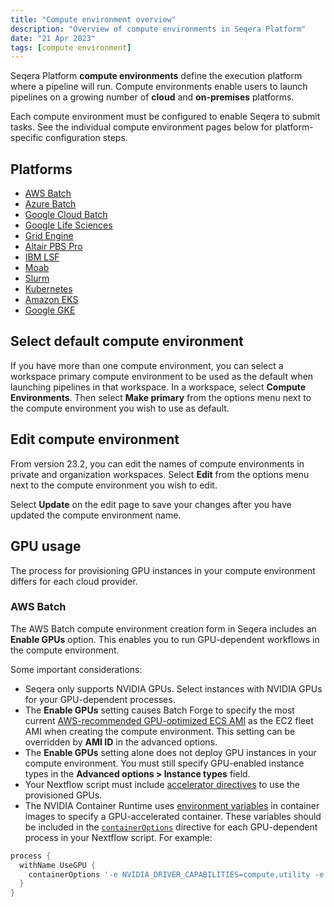 ```yaml
---
title: "Compute environment overview"
description: "Overview of compute environments in Seqera Platform"
date: "21 Apr 2023"
tags: [compute environment]
---
```


Seqera Platform **compute environments** define the execution platform where a pipeline will run. Compute environments enable users to launch pipelines on a growing number of **cloud** and **on-premises** platforms.

Each compute environment must be configured to enable Seqera to submit tasks. See the individual compute environment pages below for platform-specific configuration steps.

## Platforms

- [AWS Batch](./aws-batch.mdx)
- [Azure Batch](./azure-batch.mdx)
- [Google Cloud Batch](./google-cloud-batch.mdx)
- [Google Life Sciences](./google-cloud-lifesciences.mdx)
- [Grid Engine](./hpc.mdx)
- [Altair PBS Pro](./hpc.mdx)
- [IBM LSF](./hpc.mdx)
- [Moab](./hpc.mdx)
- [Slurm](./hpc.mdx)
- [Kubernetes](./k8s.mdx)
- [Amazon EKS](./eks.mdx)
- [Google GKE](./gke.mdx)

## Select default compute environment

If you have more than one compute environment, you can select a workspace primary compute environment to be used as the default when launching pipelines in that workspace. In a workspace, select **Compute Environments**. Then select **Make primary** from the options menu next to the compute environment you wish to use as default.

## Edit compute environment

From version 23.2, you can edit the names of compute environments in private and organization workspaces. Select **Edit** from the options menu next to the compute environment you wish to edit.

Select **Update** on the edit page to save your changes after you have updated the compute environment name.

## GPU usage

The process for provisioning GPU instances in your compute environment differs for each cloud provider.

### AWS Batch

The AWS Batch compute environment creation form in Seqera includes an **Enable GPUs** option. This enables you to run GPU-dependent workflows in the compute environment.

Some important considerations:

- Seqera only supports NVIDIA GPUs. Select instances with NVIDIA GPUs for your GPU-dependent processes.
- The **Enable GPUs** setting causes Batch Forge to specify the most current [AWS-recommended GPU-optimized ECS AMI](https://docs.aws.amazon.com/AmazonECS/latest/developerguide/ecs-optimized_AMI.html) as the EC2 fleet AMI when creating the compute environment. This setting can be overridden by **AMI ID** in the advanced options.
- The **Enable GPUs** setting alone does not deploy GPU instances in your compute environment. You must still specify GPU-enabled instance types in the **Advanced options > Instance types** field.
- Your Nextflow script must include [accelerator directives](https://www.nextflow.io/docs/latest/process.html?highlight=accelerator#accelerator) to use the provisioned GPUs.
- The NVIDIA Container Runtime uses [environment variables](https://github.com/NVIDIA/nvidia-container-runtime#environment-variables-oci-spec) in container images to specify a GPU-accelerated container. These variables should be included in the [`containerOptions`](https://www.nextflow.io/docs/latest/process.html#process-containeroptions) directive for each GPU-dependent process in your Nextflow script. For example:

```groovy
process {
  withName UseGPU {
    containerOptions '-e NVIDIA_DRIVER_CAPABILITIES=compute,utility -e NVIDIA_VISIBLE_DEVICES=all'
  }
}
```
